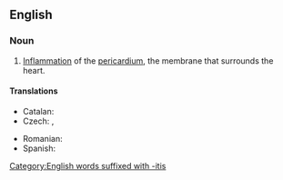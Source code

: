 ==English==
{{wikipedia}}

===Noun===
{{en-noun|~|pericarditides|pericardites}}

# {{lb|en|cardiology|pathology}} [[inflammation|Inflammation]] of the [[pericardium]], the membrane that surrounds the heart.

====Translations====
{{trans-top|inflammation of the pericardium, the membrane that surrounds the heart}}
* Catalan: {{t+|ca|pericarditis|f}}
* Czech: {{t|cs|perikarditida|f}}, {{t|cs|zánět osrdečníku|m}}
{{trans-mid}}
* Romanian: {{t+|ro|pericardită|f}}
* Spanish: {{t+|es|pericarditis|f}}
{{trans-bottom}}

[[Category:English words suffixed with -itis]]